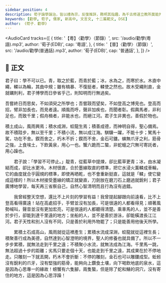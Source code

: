 ```yaml
---
sidebar_position: 4
description: 荀子論學論治，皆以禮為宗，反復推詳，務明其指趣，為千古修道立教所莫能外。
keywords: [勸學, 荀子, 儒家, 新高中, 文言文, 十二篇範文, DSE]
author: 《荀子．勸學》
---
```


<!-- <Intro>

</Intro> -->

<AudioCard
  tracks={[
    {
      title: '【粵】〈勸學〉（節錄）',
      src: '/audio/勸學(粵語).mp3',
      author: '荀子(EDB)',
      cap: '粵語',
    },
    {
      title: '【普】〈勸學〉（節錄）',
      src: '/audio/勸學(普通話).mp3',
      author: '荀子(EDB)',
      cap: '普通話',
    },
  ]}
/>

## 📖 正文

<div className="main prose">

君子曰：學不可以已。青，取之於藍，而青於藍；冰，水為之，而寒於水。木直中繩，輮以為輪，其曲中規；雖有槁暴、不復挺者，輮使之然也。故木受繩則直，金就礪則利，君子博學而日參省乎己，則知明而行無過矣。

吾嘗終日而思矣，不如須臾之所學也；吾嘗跂而望矣，不如登高之博見也。登高而招，臂非加長也，而見者遠。順風而呼，聲非加疾也，而聞者彰。假輿馬者，非利足也，而致千里；假舟楫者，非能水也，而絕江河。君子生非異也，善假於物也。

積土成山，風雨興焉；積水成淵，蛟龍生焉；積善成德，而神明自得，聖心備焉。故不積跬步，無以至千里；不積小流，無以成江海。騏驥一躍，不能十步；駑馬十駕，功在不舍。鍥而舍之，朽木不折；鍥而不舍，金石可鏤。螾無爪牙之利，筋骨之強，上食埃土，下飲黃泉，用心一也。蟹六跪而二螯，非蛇蟺之穴無可寄託者，用心躁也。

</div>

<Translation>

　　君子說：「學習不可停止。」靛青，從藍草中提煉，卻比藍草更青；冰，由水凝結而成，卻比水更冷。木材很直，合於墨線取直的標準，把它水浸火薰輮成車輪，它的曲度就合乎圓規的標準，即使再晒乾，也不會重新挺直，這就是「輮」使它變成這樣的！所以木材接受墨線的矯正就變直，刀劍放在磨刀石上磨過就銳利；君子廣博地學習，每天再三省察自己，自然心智清明而且行為沒有過錯。

　　我曾經整天空想，還比不上片刻的學習有益！我曾提起腳跟向前遠看，比不上登高看得廣遠！站在高處招手，手臂並沒有加長，可是很遠的人都看得見；順著風勢喊叫，聲音並沒有更加宏亮，可是很遠的人都聽得清楚。乘車馬的人，並不是善於步行，卻能到達千里遠的地方；坐船的人，並不是善於游泳，卻能橫渡長江江河。君子天性和別人沒有不同，只是善於利用外物罷了；只是能善用他後天所學。

　　累積土石成高山，風雨就從這裡產生；累積水流成深淵，蛟龍就從這裡生長；積聚善行成為美德，自然達到心智澄明的境界，聖人的修養也就具備了。所以不一步步累積，就無法走到千里之遠；不積聚小水流，就無法成為江海。千里馬一跳，無法超過十步的距離；劣馬只要走個十天，也能走到千里之遠，其成果在於不停地走。只雕刻一下就丟開，朽木不會折斷：不停的雕刻，金石也可以雕鏤成型。蚯蚓沒有銳利的爪牙，沒有堅強的筋骨，能夠向上鑽食土壤，向下喝飲地底的泉水，這是因為心思專一的緣故！螃蟹有六隻腳，兩隻螯，但是除了蛇和鱔的洞穴，沒有寄住的地方，這是因為心思浮躁！

</Translation>

<Media>

<Tabs>
  <TabItem value='經典動畫教材套' default>
    <Youtube id='mSKEL1muL2g' />
  </TabItem>
</Tabs>

</Media>

<!-- <Resources>

</Resources> -->
